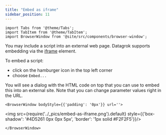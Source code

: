 ```yaml
---
title: "Embed as iframe"
sidebar_position: 11
---
```


```mdx-code-block
import Tabs from '@theme/Tabs';
import TabItem from '@theme/TabItem';
import BrowserWindow from '@site/src/components/browser-window';
```

You may include a script into an external web page. Datagrok supports embedding 
via the [iframe](https://www.w3schools.com/tags/tag_iframe.ASP) element.

To embed a script:
- click on the hamburger icon in the top left corner
- choose `Embed...`

You will see a dialog with the HTML code on top that you can use to embed this into an external site.
Note that you can change parameter values right in the URL.

```mdx-code-block
<BrowserWindow bodyStyle={{'padding': '0px'}} url=''>
```

<div style={{'text-align': 'center'}}>

<img src={require('../_pics/embed-as-iframe.png').default} style={{'box-shadow': '#4D5261 0px 0px 5px', 'border': '1px solid #F2F2F5'}}/>

</div>

```mdx-code-block
</BrowserWindow>
```
